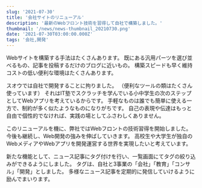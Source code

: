 ```yaml
---
slug: '2021-07-30'
title: '会社サイトのリニューアル'
description: '最新のWebフロント技術を習得して自社で構築しました。'
thumbnail: '/news/news-thumbnail_20210730.png'
date: '2021-07-30T03:00:00.000Z'
tags: '会社,開発'
---
```


Webサイトを構築する手法はたくさんあります。
既にある汎用パーツを選び並べるもの、記事を投稿するだけのブログに近いもの。
構築スピードも早く維持コストの低い便利な環境はたくさんあります。

スオウでは自社で開発することに拘りました。
（便利なツールの類はたくさん使っています）
それはIT塾でスクラッチを学んでいる小中学生の次のステップとしてWebアプリを考えているからです。
手軽なものは誰でも簡単に使える一方で、制約が多く似たようなものになりがちです。
自己の表現や伝達はもっと自由で個性的でなければ、実践の場としてふさわしくありません。

このリニューアルを機に、弊社ではWebフロントの技術習得を開始しました。
今後も継続し、Web開発の強みを伸ばしていきます。
高校生や大学生が独自のWebメディアやWebアプリを開発運営する世界を実現したいと考えています。

新たな機能として、ニュース記事にタグ付けを行い、一覧画面にてタグの絞り込みができるようにしました。
タグは、自社と3事業の「会社」「教育」「コンサル」「開発」としました。
多様なニュース記事を定期的に発信していけるように励んでまいります。

